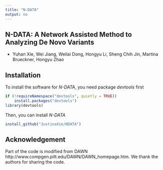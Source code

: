 ```yaml
---
title: "N-DATA"
output: no
---
```


## N-DATA: A Network Assisted Method to Analyzing De Novo Variants
* Yuhan Xie, Wei Jiang, Weilai Dong, Hongyu Li, Sheng Chih Jin, Martina Brueckner, Hongyu Zhao

## Installation
To install the software for *N-DATA*, you need package *devtools* first

```R
if (!requireNamespace("devtools", quietly = TRUE))
    install.packages("devtools")
library(devtools)
```

Then, you can install *N-DATA* 
```R
install_github("JustinaXie/NDATA")
```

## Acknowledgement
Part of the code is modified from DAWN http://www.compgen.pitt.edu/DAWN/DAWN_homepage.htm. We thank the authors for sharing the code.
